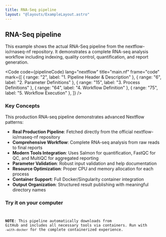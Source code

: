 ```yaml
---
title: RNA-Seq pipeline
layout: "@layouts/ExampleLayout.astro"
---
```



<h2>RNA-Seq pipeline</h2>

<p class="">
  This example shows the actual RNA-Seq pipeline from the nextflow-io/rnaseq-nf repository. It demonstrates a complete
  RNA-seq analysis workflow including indexing, quality control, quantification, and report generation.
</p>

<Code
  code={pipelineCode}
  lang="nextflow"
  title="main.nf"
  frame="code"
  mark={[
    { range: "2", label: "1. Pipeline Header & Description" },
    { range: "6", label: "2. Parameter Definitions" },
    { range: "15", label: "3. Process Definitions" },
    { range: "64", label: "4. Workflow Definition" },
    { range: "75", label: "5. Workflow Execution" },
  ]}
/>

### Key Concepts

This production RNA-seq pipeline demonstrates advanced Nextflow patterns:

- **Real Production Pipeline**: Fetched directly from the official nextflow-io/rnaseq-nf repository
- **Comprehensive Workflow**: Complete RNA-seq analysis from raw reads to final reports
- **Modern Tools Integration**: Uses Salmon for quantification, FastQC for QC, and MultiQC for aggregated reporting
- **Parameter Validation**: Robust input validation and help documentation
- **Resource Optimization**: Proper CPU and memory allocation for each process
- **Container Support**: Full Docker/Singularity container integration
- **Output Organization**: Structured result publishing with meaningful directory names

### Try it on your computer

<Code
  lang="ansi"
  title="Launch the pipeline with this command"
  frame="terminal"
  code={terminalOutput}
/>

**NOTE**: This pipeline automatically downloads from GitHub and includes all necessary tools via containers. Run with `-with-docker` for the complete containerized experience.
